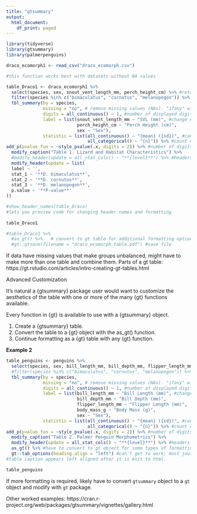 ```yaml
---
title: "gtsummary"
output:
  html_document:
    df_print: paged
---
```

```r
library(tidyverse)
library(gtsummary)
library(palmerpenguins)
```

```r
draco_ecomorph1 <- read_csv("draco_ecomorph.csv")
```

```r
#this function works best with datasets without NA values

table_Draco1 <- draco_ecomorph1 %>%
  select(species, sex, snout_vent_length_mm, perch_height_cm) %>% #retain variables used in summaries
  filter(species %in% c("bimaculatus", "cornutus", "melanopogon")) %>%
  tbl_summary(by = species,
              missing = "no", # remove missing values (NAs). "ifany" will include a missing values row in table.
              digits = all_continuous() ~ 1, #number of displayed digits for continuous variables
              label = list(snout_vent_length_mm ~ "SVL (mm)", #change column labels in table
                           perch_height_cm ~ "Perch Height (cm)",
                           sex ~ "Sex"),
              statistic = list(all_continuous() ~ "{mean} ({sd})", #can use any character for parentheses
                               all_categorical() ~ "{n}")) %>% #count obs. for categorical variables
add_p(pvalue_fun = ~style_pvalue(.x, digits = 2)) %>% #number of digits displayed for p-values
  modify_caption("Table 1. Lizard and Habitat Characteristics") %>%
  #modify_header(update = all_stat_cols() ~ "**{level}**") %>% #headers to only contain species name
  modify_header(update = list(
  label ~ '',
  stat_1 ~ '**D. bimaculatus**',
  stat_2 ~ '**D. cornutus**',
  stat_3 ~ '**D. melanopogon**',
  p.value ~ '**P-value**'
))

#show_header_names(table_Draco) 
#lets you preview code for changing header names and formatting  
                
table_Draco1
```
```r
#table_Draco1 %>% 
  #as_gt() %>%   # convert to gt table for additional formatting options and saving
  #gt::gtsave(filename = "draco_ecomorph_table.pdf") #save file
```
If data have missing values that make groups unbalanced, might have to make more than one table and combine them.
Parts of a gt table: https://gt.rstudio.com/articles/intro-creating-gt-tables.html

Advanced Customization

It's natural a {gtsummary} package user would want to customize the aesthetics of the table with one or more of the many {gt} functions available.

Every function in {gt} is available to use with a {gtsummary} object.

1. Create a {gtsummary} table.
2. Convert the table to a {gt} object with the as_gt() function.
3. Continue formatting as a {gt} table with any {gt} function.

**Example 2**
```r
table_penguins <- penguins %>%
  select(species, sex, bill_length_mm, bill_depth_mm, flipper_length_mm, body_mass_g) %>% #retain variables used in summaries
  #filter(species %in% c("bimaculatus", "cornutus", "melanopogon")) %>%
  tbl_summary(by = species,
              missing = "no", # remove missing values (NAs). "ifany" will include a missing values row in table.
              digits = all_continuous() ~ 1, #number of displayed digits for continuous variables
              label = list(bill_length_mm ~ "Bill Length (mm)", #change column labels in table
                           bill_depth_mm ~ "Bill Depth (mm)",
                           flipper_length_mm ~ "Flipper Length (mm)",
                           body_mass_g ~ "Body Mass (g)",
                           sex ~ "Sex"),
              statistic = list(all_continuous() ~ "{mean} ({sd})", #can use any character for parentheses
                               all_categorical() ~ "{n}")) %>% #count obs. for categorical variables
add_p(pvalue_fun = ~style_pvalue(.x, digits = 2)) %>% #number of digits displayed for p-values
  modify_caption("Table 2. Palmer Penguin Morphometrics") %>%
  modify_header(update = all_stat_cols() ~ "**{level}**") %>% #headers to only contain species name
  as_gt() %>% #have to convert to gt object for some types of formatting
  gt::tab_options(heading.align = "left") #can't get to work; most journals want table caption separate anyway
#table caption appears left aligned after it is knit to html.

table_penguins
```
If more formatting is required, likely have to convert `gtsummary` object to a `gt` object and modify with `gt` package.

Other worked examples:
https://cran.r-project.org/web/packages/gtsummary/vignettes/gallery.html


